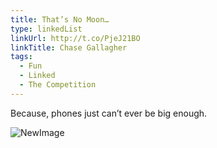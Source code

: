```yaml
---
title: That’s No Moon…
type: linkedList
linkUrl: http://t.co/PjeJ21BO
linkTitle: Chase Gallagher
tags:
  - Fun
  - Linked
  - The Competition
---
```


Because, phones just can’t ever be big enough.

![NewImage](/images/blog/2012/02/06/thats-no-moon.png)
